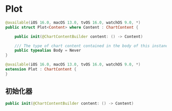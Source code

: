 # Plot

<OriginalSource
  title="Plot"
  url="https://developer.apple.com/documentation/charts/plot"
  summary="一种将图表内容分组为单个实体的机制"
/>

```swift
@available(iOS 16.0, macOS 13.0, tvOS 16.0, watchOS 9.0, *)
public struct Plot<Content> where Content : ChartContent {

    public init(@ChartContentBuilder content: () -> Content)

    /// The type of chart content contained in the body of this instance.
    public typealias Body = Never
}

@available(iOS 16.0, macOS 13.0, tvOS 16.0, watchOS 9.0, *)
extension Plot : ChartContent {
}
```

## 初始化器

```swift
public init(@ChartContentBuilder content: () -> Content)
```
